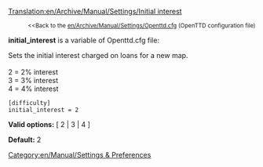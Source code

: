 [[Translation:en/Archive/Manual/Settings/Initial interest]]

:<small><<Back to the [[en/Archive/Manual/Settings/Openttd.cfg]] (OpenTTD configuration file)</small>


'''initial_interest''' is a variable of Openttd.cfg file:

Sets the initial interest charged on loans for a new map.<br><br>
2 = 2% interest<br>
3 = 3% interest<br>
4 = 4% interest<br>

<pre>
[difficulty]
initial_interest = 2
</pre>

'''Valid options:''' [ 2 | 3 | 4 ]

'''Default:''' 2


[[Category:en/Manual/Settings & Preferences]]